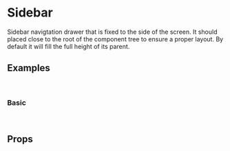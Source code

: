 <!--- Touchable.stories.mdx -->



<Meta title="Components/Sidebar" component={Sidebar}/>

# Sidebar
Sidebar navigtation drawer that is fixed to the side of the screen. It should placed close to the root of the component tree to ensure a proper layout. By default it will fill the full height of its parent.

## Examples

<br/>

### Basic
<Canvas>
  <Story name="Basic">
    <Basic />
  </Story>
</Canvas>

<br/>

## Props

<ArgsTable of={Sidebar} />

